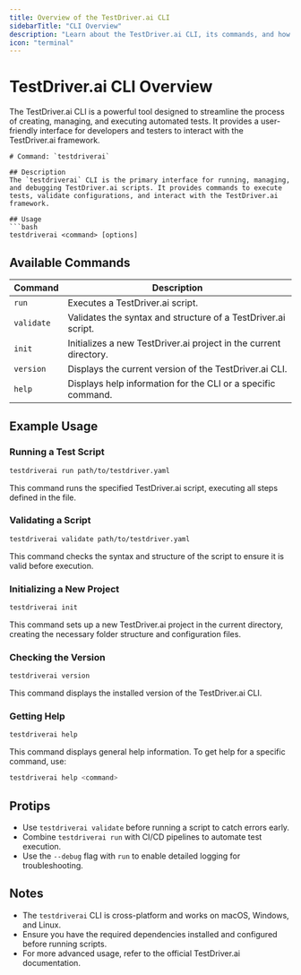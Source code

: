 ```yaml
---
title: Overview of the TestDriver.ai CLI
sidebarTitle: "CLI Overview"
description: "Learn about the TestDriver.ai CLI, its commands, and how to use it effectively."
icon: "terminal"
---
```

# TestDriver.ai CLI Overview
The TestDriver.ai CLI is a powerful tool designed to streamline the process of creating, managing, and executing automated tests. It provides a user-friendly interface for developers and testers to interact with the TestDriver.ai framework.

```mdx
# Command: `testdriverai`

## Description
The `testdriverai` CLI is the primary interface for running, managing, and debugging TestDriver.ai scripts. It provides commands to execute tests, validate configurations, and interact with the TestDriver.ai framework.

## Usage
```bash
testdriverai <command> [options]
```

## Available Commands
| Command       | Description                                                                 |
|---------------|-----------------------------------------------------------------------------|
| `run`         | Executes a TestDriver.ai script.                                           |
| `validate`    | Validates the syntax and structure of a TestDriver.ai script.              |
| `init`        | Initializes a new TestDriver.ai project in the current directory.          |
| `version`     | Displays the current version of the TestDriver.ai CLI.                     |
| `help`        | Displays help information for the CLI or a specific command.               |

## Example Usage

### Running a Test Script
```bash
testdriverai run path/to/testdriver.yaml
```
This command runs the specified TestDriver.ai script, executing all steps defined in the file.

### Validating a Script
```bash
testdriverai validate path/to/testdriver.yaml
```
This command checks the syntax and structure of the script to ensure it is valid before execution.

### Initializing a New Project
```bash
testdriverai init
```
This command sets up a new TestDriver.ai project in the current directory, creating the necessary folder structure and configuration files.

### Checking the Version
```bash
testdriverai version
```
This command displays the installed version of the TestDriver.ai CLI.

### Getting Help
```bash
testdriverai help
```
This command displays general help information. To get help for a specific command, use:
```bash
testdriverai help <command>
```

## Protips
- Use `testdriverai validate` before running a script to catch errors early.
- Combine `testdriverai run` with CI/CD pipelines to automate test execution.
- Use the `--debug` flag with `run` to enable detailed logging for troubleshooting.

## Notes
- The `testdriverai` CLI is cross-platform and works on macOS, Windows, and Linux.
- Ensure you have the required dependencies installed and configured before running scripts.
- For more advanced usage, refer to the official TestDriver.ai documentation.
```
